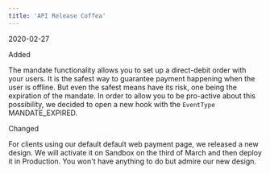 ```yaml
---  
title: 'API Release Coffea'  
---  
```

<span class="date">2020-02-27</span>  
  
  
<div class="pill pill-green">Added</div>  
  

The mandate functionality allows you to set up a direct-debit order with your users. It is the safest way to guarantee payment happening when the user is offline. But even the safest means have its risk, one being the expiration of the mandate. In order to allow you to be pro-active about this possibility, we decided to open a new hook with the `EventType` MANDATE_EXPIRED.  
<div class="pill pill-blue">Changed</div>
  

For clients using our default default web payment page, we released a new design. We will activate it on Sandbox on the third of March and then deploy it in Production. You won't have anything to do but admire our new design.